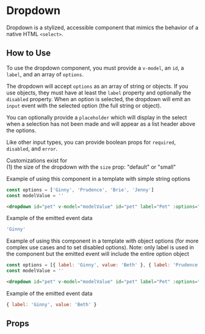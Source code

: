 
# Dropdown

Dropdown is a stylized, accessible component that mimics the behavior of a native HTML `<select>`.

<Preview>
  <Story id="components-dropdown--with-object-options" />
</Preview>

## How to Use
To use the dropdown component, you must provide a `v-model`, an `id`, a `label`, and an array of `options`.

The dropdown will accept `options` as an array of string or objects. If you use objects, they must have at least the `label` property and optionally the `disabled` property. When an option is selected, the dropdown will emit an `input` event with the selected option (the full string or object).

You can optionally provide a `placeholder` which will display in the select when a selection has not been made and will appear as a list header above the options.

Like other input types, you can provide boolean props for `required`, `disabled`, and `error`.

Customizations exist for<br />
(1) the size of the dropdown with the `size` prop: "default" or "small"<br />

Example of using this component in a template with simple string options
```js
const options = ['Ginny', 'Prudence', 'Brie', 'Jenny']
const modelValue = ''
```
```html
<dropdown id="pet" v-model="modelValue" id="pet" label="Pet" :options="options" placeholder="Pick a pet" />
```

Example of the emitted event data
```js
'Ginny'
```

Example of using this component in a template with object options (for more complex use cases and to set disabled options).
Note: only label is used in the component but the emitted event will include the entire option object
```js
const options = [{ label: 'Ginny', value: 'Beth' }, { label: 'Prudence', value: 'Mercedes' }, { label: 'Brie', value: 'Nina' }, {label: 'Jenny', value: 'Mercedes', disabled: true }]
const modelValue = ''
```
```html
<dropdown id="pet" v-model="modelValue" id="pet" label="Pet" :options="options" placeholder="Pick a pet" />
```

Example of the emitted event data
```js
{ label: 'Ginny', value: 'Beth' }
```

## Props

<ArgsTable story={PRIMARY_STORY} />
